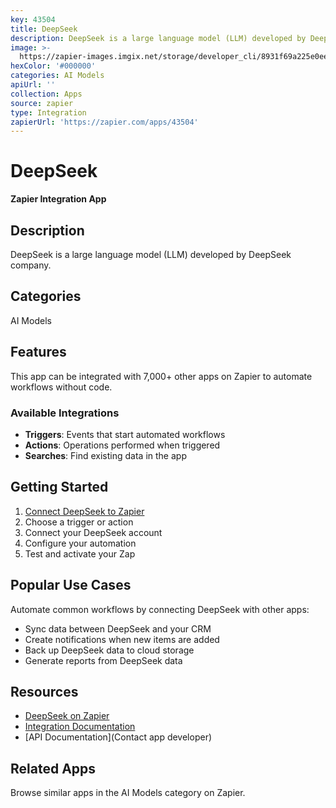 ```yaml
---
key: 43504
title: DeepSeek
description: DeepSeek is a large language model (LLM) developed by DeepSeek company.
image: >-
  https://zapier-images.imgix.net/storage/developer_cli/8931f69a225e0ee0ef798c739e885ef0.png?auto=format%2Ccompress&ixlib=python-3.0.0&q=50
hexColor: '#000000'
categories: AI Models
apiUrl: ''
collection: Apps
source: zapier
type: Integration
zapierUrl: 'https://zapier.com/apps/43504'
---
```

# DeepSeek

**Zapier Integration App**

## Description

DeepSeek is a large language model (LLM) developed by DeepSeek company.

## Categories

AI Models

## Features

This app can be integrated with 7,000+ other apps on Zapier to automate workflows without code.

### Available Integrations

- **Triggers**: Events that start automated workflows
- **Actions**: Operations performed when triggered
- **Searches**: Find existing data in the app

## Getting Started

1. [Connect DeepSeek to Zapier](https://zapier.com/apps/43504)
2. Choose a trigger or action
3. Connect your DeepSeek account
4. Configure your automation
5. Test and activate your Zap

## Popular Use Cases

Automate common workflows by connecting DeepSeek with other apps:

- Sync data between DeepSeek and your CRM
- Create notifications when new items are added
- Back up DeepSeek data to cloud storage
- Generate reports from DeepSeek data

## Resources

- [DeepSeek on Zapier](https://zapier.com/apps/43504)
- [Integration Documentation](https://zapier.com/apps/43504/integrations)
- [API Documentation](Contact app developer)

## Related Apps

Browse similar apps in the AI Models category on Zapier.
